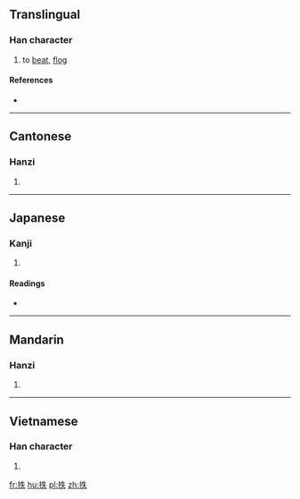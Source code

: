 ==Translingual==

===Han character===
{{Han char|rn=64|rad=手|as=05|sn=8|four=55030|canj=QHQO|ids=⿰扌失}}

# to [[beat]], [[flog]]

====References====
* {{Han ref|kx=0423.140|dkj=11922|dj=0771.130|hdz=31853.050|uh=62B6|ud=25270|bh=CCB8|bd=52408}}

----

==Cantonese==

===Hanzi===
{{yue-hanzi|jyut=[[cik1]], [[maat3]], [[mut3]]|y=chik1, maat3, mut3}}

# {{defn|lang=yue|sort=手05}}

----

==Japanese==

===Kanji===
{{ja-kanji|grade=|rs=手05}}

# {{defn|lang=ja|sort=手05}}

====Readings====
* {{ja-readings|on=[[ちつ]] (chitsu), [[ちち]] (chichi)|kun=[[むちうつ]] (muchiutsu)}}

----

==Mandarin==

===Hanzi===
{{cmn-hanzi|pin=[[chì]] ([[chi4]])|wg=ch'ih<sup>4</sup>}}

# {{defn|lang=cmn|sort=手05}}

----

==Vietnamese==

===Han character===
{{vi-readings|rs=手05|hanviet=thắt}}

# {{defn|lang=vi|sort=手05}}

[[fr:抶]]
[[hu:抶]]
[[pl:抶]]
[[zh:抶]]